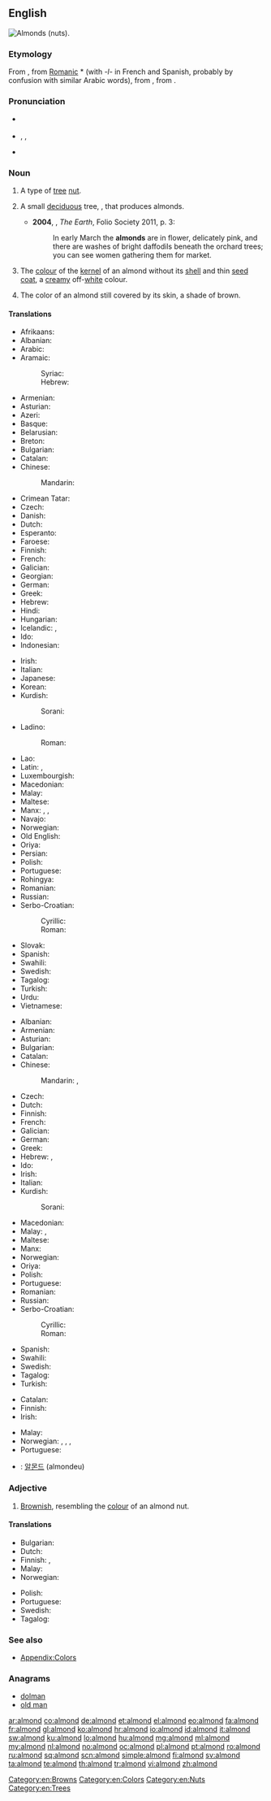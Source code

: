 ==English==

[[Image:Almonds.jpg|thumb|right|Almonds (nuts).]]
{{wikipedia}}
{{wikispecies|Prunus dulcis}}

===Etymology===
From {{etyl|fro|en}} {{term|almande|lang=fro}}, from [[Romanic]] *{{term||amendla}} (with ''-l-'' in French and Spanish, probably by confusion with similar Arabic words), from {{etyl|la|en}} {{term|amygdala|lang=la}}, from {{etyl|grc|en}} {{term|ἀμυγδάλη|sc=polytonic|lang=grc|tr=amugdala}}.

===Pronunciation===
* {{a|UK}} {{IPA|/ˈɑːmənd/}}
* {{a|US}} {{IPA|/ˈɑmənd/}}, {{IPA|/ˈɑlmənd/}}, {{IPA|/æmənd/}}
* {{audio|en-us-almond.ogg|Audio (US)}}

===Noun===
{{en-noun|s|-}}

# {{countable}} A type of [[tree]] [[nut]].
# {{countable}} A small [[deciduous]] tree, {{taxlink|Prunus dulcis|species}}, that produces almonds.
#* '''2004''', {{w|Richard Fortey}}, ''The Earth'', Folio Society 2011, p. 3:
#*: In early March the '''almonds''' are in flower, delicately pink, and there are washes of bright daffodils beneath the orchard trees; you can see women gathering them for market.
# {{uncountable}} The [[colour]] of the [[kernel]] of an almond without its [[shell]] and thin [[seed coat]], a [[creamy]] off-[[white]] colour.
#: {{color panel|almond|FFEBCD}}<!--this is the hex tripled used for the X11 BlanchedAlmond color-->
# {{uncountable}} The color of an almond still covered by its skin, a shade of brown.
#: {{color panel|almond|A67B5B}}

====Translations====
{{trans-top|nut}}
* Afrikaans: {{t-|af|amandel}}
* Albanian: {{t+|sq|bajame}}
* Arabic: {{t-|ar|لوز|tr=lauz|m}}
* Aramaic:
*: Syriac: {{tø|arc|ܠܘܙܐ|tr=lūzā, lūzo|c}}
*: Hebrew: {{tø|arc|לוזא|tr=lūzā, lūzo|c}}
* Armenian: {{t-|hy|նուշ|tr=nuš}}
* Asturian: {{t-|ast|almendra|f}}
* Azeri: {{t+|az|badam}}
* Basque: {{t+|eu|almendra}}
* Belarusian: {{t-|be|міндаль|m|tr=mindaĺ|sc=Cyrl}}
* Breton: {{t+|br|alamandez|p}}
* Bulgarian: {{t+|bg|бадем}}
* Catalan: {{t-|ca|ametlla|f}}
* Chinese:
*: Mandarin: {{t|cmn|扁桃|tr=biǎntáo}}
* Crimean Tatar: {{tø|crh|badem}}
* Czech: {{t+|cs|mandle|f}}
* Danish: {{t+|da|mandel}}
* Dutch: {{t+|nl|amandel|f}}
* Esperanto: {{t+|eo|migdalo}}
* Faroese: {{t-|fo|mandla|f}}
* Finnish: {{t+|fi|manteli}}
* French: {{t+|fr|amande|f}}
* Galician: {{t+|gl|améndoa|f}}
* Georgian: {{t-|ka|ნუში|tr=nushi|sc=Geor}}
* German: {{t+|de|Mandel|f}}
* Greek: {{t+|el|αμύγδαλο|n|tr=amýdgalo}}
* Hebrew: {{t+|he|שקד|tr=shaked|m}}
* Hindi: {{t-|hi|बादाम|tr=bādām}}
* Hungarian: {{t+|hu|mandula}}
* Icelandic: {{t+|is|mandla|f}}, {{t-|is|sætmandla|f}}
* Ido: {{t+|io|mandelo}}
* Indonesian: {{t-|id|buah badam}}
{{trans-mid}}
* Irish: {{t-|ga|almóinn|f}}
* Italian: {{t+|it|mandorla|f}}
* Japanese: {{t+|ja|アーモンド|tr=āmondo}}
* Korean: {{t+|ko|아몬드|tr=amondeu |sc=Kore}}
* Kurdish:
*: Sorani: {{t+|ku|باده‌م|tr=badem|sc=ku-Arab}}
* Ladino:
*: Roman: {{tø|lad|almendra|f}}
* Lao: {{t-|lo|ແກ່ນອະມັນດ|tr=aekn a mand|sc=Laoo}}
* Latin: {{t-|la|amygdalum}}, {{t-|la|amygdala|f}}
* Luxembourgish: {{t-|lb|Mandel|f}}
* Macedonian: {{t-|mk|бадем|m|tr=bádem}}
* Malay: {{t-|ms|badam}}
* Maltese: {{t-|mt|lewża|f}}
* Manx: {{t-|gv|almon|m}}, {{t-|gv|cro almon|m}}, {{t-|gv|cro Greagagh|m}}
* Navajo: {{tø|nv|neeshchʼííʼ hááheeshchiiʼí}}
* Norwegian: {{t-|no|mandel|m}}
* Old English: {{t-|ang|amigdal|alt=āmigdal}}
* Oriya: {{t-|or|ପେସ୍ତାବାଦାମ|sc=Orya}}
* Persian: {{t+|fa|بادام|tr=bādām}}
* Polish: {{t+|pl|migdał|m}}
* Portuguese: {{t+|pt|amêndoa|f}}
* Rohingya: {{tø|rhg|badam}}
* Romanian: {{t+|ro|migdală|f}}
* Russian: {{t+|ru|миндаль|m|tr=mindál'}}
* Serbo-Croatian:
*: Cyrillic: {{t-|sh|бадем|m}}
*: Roman: {{t-|sh|badem|m}}
* Slovak: {{t-|sk|mandľa|f}}
* Spanish: {{t+|es|almendra|f}}
* Swahili: {{t+|sw|lozi}}
* Swedish: {{t+|sv|mandel|c}}
* Tagalog: {{t+|tl|pili}}
* Turkish: {{t+|tr|badem}}
* Urdu: {{t-|ur|بادام|tr=bādām}}
* Vietnamese: {{t-|vi|hạnh nhân}}
{{trans-bottom}}

{{trans-top|tree}}
* Albanian: {{t+|sq|bajame}}
* Armenian: {{t-|hy|նշենի|tr=nšeni}}
* Asturian: {{t-|ast|almendral|m}}
* Bulgarian: {{t+|bg|бадем}}
* Catalan: {{t-|ca|ametller|m}}
* Chinese:
*: Mandarin: {{t|cmn|扁桃樹}}, {{t|cmn|扁桃树|tr=biǎntáo shù}}
* Czech: {{t-|cs|mandloň|f}}
* Dutch: {{t+|nl|amandelboom|m}}
* Finnish: {{t-|fi|mantelipuu}}
* French: {{t+|fr|amandier|m}}
* Galician: {{t+|gl|amendoeira|f}}
* German: {{t-|de|Mandelbaum|m}}
* Greek: {{t+|el|αμυγδαλιά|f|tr=amygdaliá}}
* Hebrew: {{t+|he|שקד|m|tr=shakéd}}, {{t-|he|שקדיה|f|tr=shkediyá}}
* Ido: {{t+|io|mandeliero}}
* Irish: {{t-|ga|crann almóinní|m}}
* Italian: {{t-|it|mandorlo|m}}
* Kurdish:
*: Sorani: {{t-|ku|داری چوالا}}
{{trans-mid}}
* Macedonian: {{t-|mk|бадем|m|tr=bádem}}
* Malay: {{t-|ms|pokok badam}}, {{t-|ms|badam}}
* Maltese: {{t-|mt|lewża|f}}
* Manx: {{t-|gv|billey almon|m}}
* Norwegian: {{t-|no|mandeltre|n}}
* Oriya: {{t-|or|ପେସ୍ତାବାଦାମ|sc=Orya}}
* Polish: {{t-|pl|migdałowiec|m}}
* Portuguese: {{t+|pt|amendoeira|f}}
* Romanian: {{t+|ro|migdal|m}}
* Russian: {{t+|ru|миндаль|m}}
* Serbo-Croatian:
*: Cyrillic: {{t-|sh|бадем|m}}
*: Roman: {{t-|sh|badem|m}}
* Spanish: {{t+|es|almendro|m}}
* Swahili: {{t-|sw|mlozi}}
* Swedish: {{t-|sv|mandelträd|n}}
* Tagalog: {{t-|tl|almón}}
* Turkish: {{t+|tr|badem}}
{{trans-bottom}}

{{trans-top|colour}}
* Catalan: {{t-|ca|ametlla|f}} {{qualifier|rare}}
* Finnish: {{t-|fi|mantelinvalkoinen}}
* Irish: {{t-|ga|dath na halmóinne|m}}
{{trans-mid}}
* Malay: {{t-|ms|badam}}
* Norwegian: {{t-|no|mandelfarga}}, {{t-|no|mandelfarva}}, {{t-|no|mandelfarget}}, {{t-|no|mandelfarvet}}
* Portuguese: {{t+|pt|amêndoa}}
{{trans-bottom}}

{{checktrans-top}}
<!--Remove this section once all of the translations below have been moved into the tables above.-->
* {{ttbc|ko}}: [[알몬드]] (almondeu)
{{trans-bottom}}

===Adjective===
{{en-adj}}

# [[brownish|Brownish]], resembling the [[colour]] of an almond nut.

====Translations====
{{trans-top|resembling the colour of an almond nut}}
* Bulgarian: {{t-|bg|бадемов}}
* Dutch: {{t-|nl|amandelkleurig}}
* Finnish: {{t-|fi|mantelinvärinen}}, {{t-|fi|mantelinvalkoinen}}
* Malay: {{t-|ms|badam}}
* Norwegian: {{t-|no|mandelfarget}}
{{trans-mid}}
* Polish: {{t+|pl|migdałowy}}
* Portuguese: {{t-|pt|amendoado}}
* Swedish: {{t-|sv|mandelfärgad}}
* Tagalog: {{t+|tl|almon}}
{{trans-bottom}}

===See also===
* [[Appendix:Colors]]

===Anagrams===
* [[dolman#English|dolman]]
* [[old man#English|old man]]

[[Category:en:Browns]]
[[Category:en:Colors]]
[[Category:en:Nuts]]
[[Category:en:Trees]]

[[ar:almond]]
[[co:almond]]
[[de:almond]]
[[et:almond]]
[[el:almond]]
[[eo:almond]]
[[fa:almond]]
[[fr:almond]]
[[gl:almond]]
[[ko:almond]]
[[hr:almond]]
[[io:almond]]
[[id:almond]]
[[it:almond]]
[[sw:almond]]
[[ku:almond]]
[[lo:almond]]
[[hu:almond]]
[[mg:almond]]
[[ml:almond]]
[[my:almond]]
[[nl:almond]]
[[no:almond]]
[[oc:almond]]
[[pl:almond]]
[[pt:almond]]
[[ro:almond]]
[[ru:almond]]
[[sq:almond]]
[[scn:almond]]
[[simple:almond]]
[[fi:almond]]
[[sv:almond]]
[[ta:almond]]
[[te:almond]]
[[th:almond]]
[[tr:almond]]
[[vi:almond]]
[[zh:almond]]